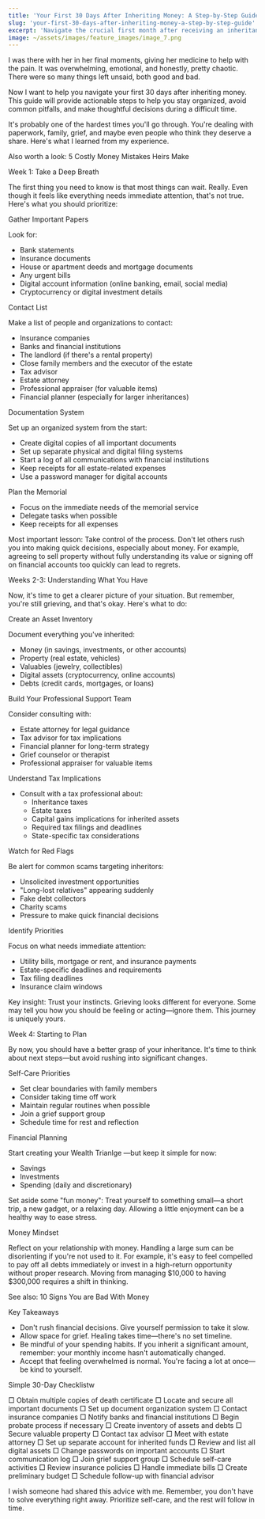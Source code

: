 ```yaml
---
title: 'Your First 30 Days After Inheriting Money: A Step-by-Step Guide'
slug: 'your-first-30-days-after-inheriting-money-a-step-by-step-guide'
excerpt: 'Navigate the crucial first month after receiving an inheritance with confidence. A practical guide to making smart decisions during this emotional time.'
image: ~/assets/images/feature_images/image_7.png
---
```


I was there with her in her final moments, giving her medicine to help with the pain. It was overwhelming, emotional, and honestly, pretty chaotic. There were so many things left unsaid, both good and bad.

Now I want to help you navigate your first 30 days after inheriting money. This guide will provide actionable steps to help you stay organized, avoid common pitfalls, and make thoughtful decisions during a difficult time.

It's probably one of the hardest times you'll go through. You're dealing with paperwork, family, grief, and maybe even people who think they deserve a share. Here's what I learned from my experience.

Also worth a look: 5 Costly Money Mistakes Heirs Make

Week 1: Take a Deep Breath

The first thing you need to know is that most things can wait. Really. Even though it feels like everything needs immediate attention, that's not true. Here's what you should prioritize:

Gather Important Papers

Look for:

- Bank statements
- Insurance documents
- House or apartment deeds and mortgage documents
- Any urgent bills
- Digital account information (online banking, email, social media)
- Cryptocurrency or digital investment details

Contact List

Make a list of people and organizations to contact:

- Insurance companies
- Banks and financial institutions
- The landlord (if there's a rental property)
- Close family members and the executor of the estate
- Tax advisor
- Estate attorney
- Professional appraiser (for valuable items)
- Financial planner (especially for larger inheritances)

Documentation System

Set up an organized system from the start:

- Create digital copies of all important documents
- Set up separate physical and digital filing systems
- Start a log of all communications with financial institutions
- Keep receipts for all estate-related expenses
- Use a password manager for digital accounts

Plan the Memorial

- Focus on the immediate needs of the memorial service
- Delegate tasks when possible
- Keep receipts for all expenses

Most important lesson: Take control of the process. Don't let others rush you into making quick decisions, especially about money. For example, agreeing to sell property without fully understanding its value or signing off on financial accounts too quickly can lead to regrets.

Weeks 2-3: Understanding What You Have

Now, it's time to get a clearer picture of your situation. But remember, you're still grieving, and that's okay. Here's what to do:

Create an Asset Inventory

Document everything you've inherited:

- Money (in savings, investments, or other accounts)
- Property (real estate, vehicles)
- Valuables (jewelry, collectibles)
- Digital assets (cryptocurrency, online accounts)
- Debts (credit cards, mortgages, or loans)

Build Your Professional Support Team

Consider consulting with:

- Estate attorney for legal guidance
- Tax advisor for tax implications
- Financial planner for long-term strategy
- Grief counselor or therapist
- Professional appraiser for valuable items

Understand Tax Implications

- Consult with a tax professional about:
  - Inheritance taxes
  - Estate taxes
  - Capital gains implications for inherited assets
  - Required tax filings and deadlines
  - State-specific tax considerations

Watch for Red Flags

Be alert for common scams targeting inheritors:

- Unsolicited investment opportunities
- "Long-lost relatives" appearing suddenly
- Fake debt collectors
- Charity scams
- Pressure to make quick financial decisions

Identify Priorities

Focus on what needs immediate attention:

- Utility bills, mortgage or rent, and insurance payments
- Estate-specific deadlines and requirements
- Tax filing deadlines
- Insurance claim windows

Key insight: Trust your instincts. Grieving looks different for everyone. Some may tell you how you should be feeling or acting—ignore them. This journey is uniquely yours.

Week 4: Starting to Plan

By now, you should have a better grasp of your inheritance. It's time to think about next steps—but avoid rushing into significant changes.

Self-Care Priorities

- Set clear boundaries with family members
- Consider taking time off work
- Maintain regular routines when possible
- Join a grief support group
- Schedule time for rest and reflection

Financial Planning

Start creating your Wealth Trianlge —but keep it simple for now:

- Savings
- Investments
- Spending (daily and discretionary)

Set aside some "fun money": Treat yourself to something small—a short trip, a new gadget, or a relaxing day. Allowing a little enjoyment can be a healthy way to ease stress.

Money Mindset

Reflect on your relationship with money. Handling a large sum can be disorienting if you're not used to it. For example, it's easy to feel compelled to pay off all debts immediately or invest in a high-return opportunity without proper research. Moving from managing $10,000 to having $300,000 requires a shift in thinking.

See also: 10 Signs You are Bad With Money

Key Takeaways

- Don't rush financial decisions. Give yourself permission to take it slow.
- Allow space for grief. Healing takes time—there's no set timeline.
- Be mindful of your spending habits. If you inherit a significant amount, remember: your monthly income hasn't automatically changed.
- Accept that feeling overwhelmed is normal. You're facing a lot at once—be kind to yourself.

Simple 30-Day Checklistw

□ Obtain multiple copies of death certificate
□ Locate and secure all important documents
□ Set up document organization system
□ Contact insurance companies
□ Notify banks and financial institutions
□ Begin probate process if necessary
□ Create inventory of assets and debts
□ Secure valuable property
□ Contact tax advisor
□ Meet with estate attorney
□ Set up separate account for inherited funds
□ Review and list all digital assets
□ Change passwords on important accounts
□ Start communication log
□ Join grief support group
□ Schedule self-care activities
□ Review insurance policies
□ Handle immediate bills
□ Create preliminary budget
□ Schedule follow-up with financial advisor

I wish someone had shared this advice with me. Remember, you don't have to solve everything right away. Prioritize self-care, and the rest will follow in time.

